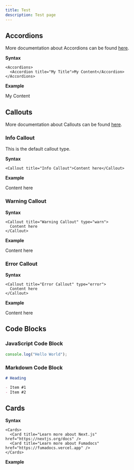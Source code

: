 ```yaml
---
title: Test
description: Test page
---
```



## Accordions

More documentation about Accordions can be found [here](https://fumadocs.vercel.app/docs/ui/components/accordion).

**Syntax**

```mdx
<Accordions>
  <Accordion title="My Title">My Content</Accordion>
</Accordions>
```

**Example**

<Accordions>
  <Accordion title="My Title">My Content</Accordion>
</Accordions>

## Callouts

More documentation about Callouts can be found [here](https://fumadocs.vercel.app/docs/ui/components/callout).

### Info Callout

This is the default callout type.

**Syntax**

```mdx
<Callout title="Info Callout">Content here</Callout>
```

**Example**

<Callout title="Info Callout">Content here</Callout>

### Warning Callout

**Syntax**

```mdx
<Callout title="Warning Callout" type="warn">
  Content here
</Callout>
```

**Example**

<Callout title="Info Callout" type="warn">
  Content here
</Callout>

### Error Callout

**Syntax**

```mdx
<Callout title="Error Callout" type="error">
  Content here
</Callout>
```

**Example**

<Callout title="Error Callout" type="error">
  Content here
</Callout>

## Code Blocks

### JavaScript Code Block

```js
console.log("Hello World");
```

### Markdown Code Block

```md
# Heading

- Item #1
- Item #2
```

## Cards

**Syntax**

```mdx
<Cards>
  <Card title="Learn more about Next.js" href="https://nextjs.org/docs" />
  <Card title="Learn more about Fumadocs" href="https://fumadocs.vercel.app" />
</Cards>
```

**Example**

<Cards>
  <Card title="Learn more about Next.js" href="https://nextjs.org/docs" />
  <Card title="Learn more about Fumadocs" href="https://fumadocs.vercel.app" />
</Cards>
